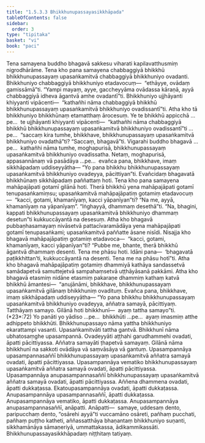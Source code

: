 ```yaml
---
title: "1.5.3.3 Bhikkhunupassayasikkhāpada"
tableOfContents: false
sidebar:
  order: 3
type: "tipitaka"
basket: "vi"
book: "paci"
---
```



<DynamicBreadcrumb />

<Division number="158" book="paci" e="ch" v="2" p="79">

<Paragraph number="531" book="paci">
Tena samayena buddho bhagavā sakkesu viharati kapilavatthusmiṃ nigrodhārāme. Tena kho pana samayena chabbaggiyā bhikkhū bhikkhunupassayaṃ upasaṅkamitvā chabbaggiyā bhikkhuniyo ovadanti. Bhikkhuniyo chabbaggiyā bhikkhuniyo etadavocuṃ—  “ethāyye, ovādaṃ gamissāmā”ti. “Yampi mayaṃ, ayye, gaccheyyāma ovādassa kāraṇā, ayyā chabbaggiyā idheva āgantvā amhe ovadantī”ti. Bhikkhuniyo ujjhāyanti khiyyanti vipācenti—  “kathañhi nāma chabbaggiyā bhikkhū bhikkhunupassayaṃ upasaṅkamitvā bhikkhuniyo ovadissantī”ti. Atha kho tā bhikkhuniyo bhikkhūnaṃ etamatthaṃ ārocesuṃ.
</Paragraph>

<Paragraph number="532" book="paci">
Ye te bhikkhū appicchā …pe…  te ujjhāyanti khiyyanti vipācenti—  “kathañhi nāma chabbaggiyā bhikkhū bhikkhunupassayaṃ upasaṅkamitvā bhikkhuniyo ovadissantī”ti …pe…  “saccaṃ kira tumhe, bhikkhave, bhikkhunupassayaṃ upasaṅkamitvā bhikkhuniyo ovadathā”ti? “Saccaṃ, bhagavā”ti. Vigarahi buddho bhagavā …pe…  kathañhi nāma tumhe, moghapurisā, bhikkhunupassayaṃ upasaṅkamitvā bhikkhuniyo ovadissatha. Netaṃ, moghapurisā, appasannānaṃ vā pasādāya …pe…  evañca pana, bhikkhave, imaṃ sikkhāpadaṃ uddiseyyātha—
</Paragraph>

<Paragraph number="533" book="paci">
<Emphasis>“Yo pana bhikkhu bhikkhunupassayaṃ upasaṅkamitvā bhikkhuniyo ovadeyya, pācittiyan”</Emphasis>ti.
</Paragraph>

<Paragraph number="534" book="paci">
Evañcidaṃ bhagavatā bhikkhūnaṃ sikkhāpadaṃ paññattaṃ hoti.
</Paragraph>

</Division>
<Division number="159" book="paci" e="ch" v="2" p="79">

<Paragraph number="535" book="paci">
Tena kho pana samayena mahāpajāpati gotamī gilānā hoti. Therā bhikkhū yena mahāpajāpati gotamī tenupasaṅkamiṃsu; upasaṅkamitvā mahāpajāpatiṃ gotamiṃ etadavocuṃ—  “kacci, gotami, khamanīyaṃ, kacci yāpanīyan”ti? “Na me, ayyā, khamanīyaṃ na yāpanīyaṃ”. “Iṅghayyā, dhammaṃ desethā”ti. “Na, bhagini, kappati bhikkhunupassayaṃ upasaṅkamitvā bhikkhuniyo dhammaṃ desetun”ti kukkuccāyantā na desesuṃ. Atha kho bhagavā pubbaṇhasamayaṃ nivāsetvā pattacīvaramādāya yena mahāpajāpati gotamī tenupasaṅkami; upasaṅkamitvā paññatte āsane nisīdi. Nisajja kho bhagavā mahāpajāpatiṃ gotamiṃ etadavoca—  “kacci, gotami, khamanīyaṃ, kacci yāpanīyan”ti? “Pubbe me, bhante, therā bhikkhū āgantvā dhammaṃ desenti. Tena me phāsu hoti. Idāni pana—  ‘bhagavatā paṭikkhittan’ti, kukkuccāyantā na desenti. Tena me na phāsu hotī”ti. Atha kho bhagavā mahāpajāpatiṃ gotamiṃ dhammiyā kathāya sandassetvā samādapetvā samuttejetvā sampahaṃsetvā uṭṭhāyāsanā pakkāmi. Atha kho bhagavā etasmiṃ nidāne etasmiṃ pakaraṇe dhammiṃ kathaṃ katvā bhikkhū āmantesi—  “anujānāmi, bhikkhave, bhikkhunupassayaṃ upasaṅkamitvā gilānaṃ bhikkhuniṃ ovadituṃ. Evañca pana, bhikkhave, imaṃ sikkhāpadaṃ uddiseyyātha—
</Paragraph>

</Division>
<Division number="160" book="paci" e="ch" v="2" p="80">

<Paragraph number="536" book="paci">
<Emphasis>“Yo pana bhikkhu bhikkhunupassayaṃ upasaṅkamitvā bhikkhuniyo ovadeyya, aññatra samayā, pācittiyaṃ. Tatthāyaṃ samayo. Gilānā hoti bhikkhunī—  ayaṃ tattha samayo”</Emphasis>ti. (*23*:<Emphasis>72</Emphasis>)
</Paragraph>

</Division>
<Division number="161" book="paci" e="ch" v="2" p="80">

<Paragraph number="537" book="paci">
<Emphasis>Yo panā</Emphasis>ti yo yādiso …pe…  <Emphasis>bhikkhū</Emphasis>ti …pe…  ayaṃ imasmiṃ atthe adhippeto bhikkhūti.
</Paragraph>

<Paragraph number="538" book="paci">
<Emphasis>Bhikkhunupassayo</Emphasis> nāma yattha bhikkhuniyo ekarattampi vasanti.
</Paragraph>

<Paragraph number="539" book="paci">
<Emphasis>Upasaṅkamitvā</Emphasis>ti tattha gantvā.
</Paragraph>

<Paragraph number="540" book="paci">
<Emphasis>Bhikkhunī</Emphasis> nāma ubhatosaṃghe upasampannā.
</Paragraph>

<Paragraph number="541" book="paci">
<Emphasis>Ovadeyyā</Emphasis>ti aṭṭhahi garudhammehi ovadati, āpatti pācittiyassa.
</Paragraph>

<Paragraph number="542" book="paci">
<Emphasis>Aññatra samayā</Emphasis>ti ṭhapetvā samayaṃ.
</Paragraph>

<Paragraph number="543" book="paci">
<Emphasis>Gilānā</Emphasis> nāma bhikkhunī na sakkoti ovādāya vā saṃvāsāya vā gantuṃ.
</Paragraph>

</Division>
<Division number="162" book="paci" e="ch" v="2" p="80">

<Paragraph number="544" book="paci">
Upasampannāya upasampannasaññī bhikkhunupassayaṃ upasaṅkamitvā aññatra samayā ovadati, āpatti pācittiyassa. Upasampannāya vematiko bhikkhunupassayaṃ upasaṅkamitvā aññatra samayā ovadati, āpatti pācittiyassa. Upasampannāya anupasampannasaññī bhikkhunupassayaṃ upasaṅkamitvā aññatra samayā ovadati, āpatti pācittiyassa.
</Paragraph>

<Paragraph number="545" book="paci">
Aññena dhammena ovadati, āpatti dukkaṭassa. Ekatoupasampannāya ovadati, āpatti dukkaṭassa. Anupasampannāya upasampannasaññī, āpatti dukkaṭassa. Anupasampannāya vematiko, āpatti dukkaṭassa. Anupasampannāya anupasampannasaññī, anāpatti.
</Paragraph>

</Division>
<Division number="163" book="paci" e="ch" v="2" p="81">

<Paragraph number="546" book="paci">
Anāpatti—  samaye, uddesaṃ dento, paripucchaṃ dento, “osārehi ayyā”ti vuccamāno osāreti, pañhaṃ pucchati, pañhaṃ puṭṭho katheti, aññassatthāya bhaṇantaṃ bhikkhuniyo suṇanti, sikkhamānāya sāmaṇeriyā, ummattakassa, ādikammikassāti.

</Paragraph>
</Division>

<Paragraph number="547" type="center" book="paci">
Bhikkhunupassayasikkhāpadaṃ niṭṭhitaṃ tatiyaṃ.
</Paragraph>
